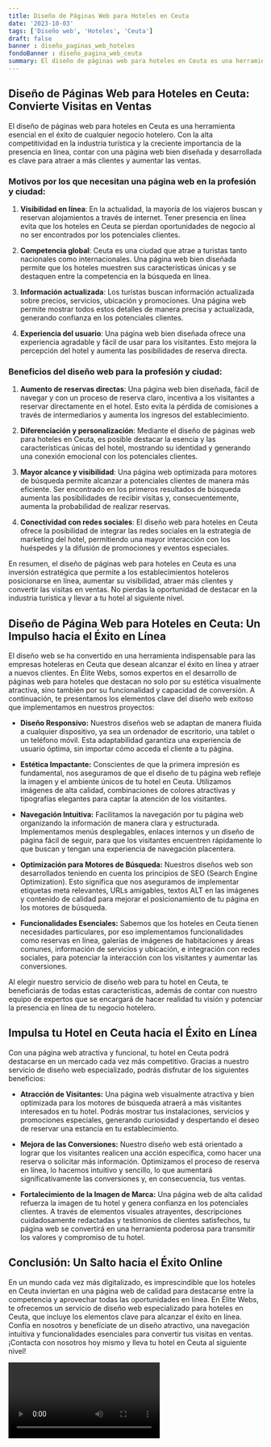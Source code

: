 ```yaml
---
title: Diseño de Páginas Web para Hoteles en Ceuta
date: '2023-10-03'
tags: ['Diseño web', 'Hoteles', 'Ceuta']
draft: false
banner : diseño_paginas_web_hoteles
fondoBanner : diseño_pagina_web_ceuta
summary: El diseño de páginas web para hoteles en Ceuta es una herramienta esencial en el éxito de cualquier negocio hotelero. Con la alta competitividad en la industria turística y la creciente importancia de la presencia en línea, contar con una página web bien diseñada y desarrollada es clave para atraer a más clientes y aumentar las ventas.
---
```


## Diseño de Páginas Web para Hoteles en Ceuta: Convierte Visitas en Ventas

El diseño de páginas web para hoteles en Ceuta es una herramienta esencial en el éxito de cualquier negocio hotelero. Con la alta competitividad en la industria turística y la creciente importancia de la presencia en línea, contar con una página web bien diseñada y desarrollada es clave para atraer a más clientes y aumentar las ventas.

### Motivos por los que necesitan una página web en la profesión y ciudad:

1. **Visibilidad en línea**: En la actualidad, la mayoría de los viajeros buscan y reservan alojamientos a través de internet. Tener presencia en línea evita que los hoteles en Ceuta se pierdan oportunidades de negocio al no ser encontrados por los potenciales clientes.

2. **Competencia global**: Ceuta es una ciudad que atrae a turistas tanto nacionales como internacionales. Una página web bien diseñada permite que los hoteles muestren sus características únicas y se destaquen entre la competencia en la búsqueda en línea.

3. **Información actualizada**: Los turistas buscan información actualizada sobre precios, servicios, ubicación y promociones. Una página web permite mostrar todos estos detalles de manera precisa y actualizada, generando confianza en los potenciales clientes.

4. **Experiencia del usuario**: Una página web bien diseñada ofrece una experiencia agradable y fácil de usar para los visitantes. Esto mejora la percepción del hotel y aumenta las posibilidades de reserva directa.

### Beneficios del diseño web para la profesión y ciudad:

1. **Aumento de reservas directas**: Una página web bien diseñada, fácil de navegar y con un proceso de reserva claro, incentiva a los visitantes a reservar directamente en el hotel. Esto evita la pérdida de comisiones a través de intermediarios y aumenta los ingresos del establecimiento.

2. **Diferenciación y personalización**: Mediante el diseño de páginas web para hoteles en Ceuta, es posible destacar la esencia y las características únicas del hotel, mostrando su identidad y generando una conexión emocional con los potenciales clientes.

3. **Mayor alcance y visibilidad**: Una página web optimizada para motores de búsqueda permite alcanzar a potenciales clientes de manera más eficiente. Ser encontrado en los primeros resultados de búsqueda aumenta las posibilidades de recibir visitas y, consecuentemente, aumenta la probabilidad de realizar reservas.

4. **Conectividad con redes sociales**: El diseño web para hoteles en Ceuta ofrece la posibilidad de integrar las redes sociales en la estrategia de marketing del hotel, permitiendo una mayor interacción con los huéspedes y la difusión de promociones y eventos especiales.

En resumen, el diseño de páginas web para hoteles en Ceuta es una inversión estratégica que permite a los establecimientos hoteleros posicionarse en línea, aumentar su visibilidad, atraer más clientes y convertir las visitas en ventas. No pierdas la oportunidad de destacar en la industria turística y llevar a tu hotel al siguiente nivel.

<GifSeo />

<Cta />

## Diseño de Página Web para Hoteles en Ceuta: Un Impulso hacia el Éxito en Línea

El diseño web se ha convertido en una herramienta indispensable para las empresas hoteleras en Ceuta que desean alcanzar el éxito en línea y atraer a nuevos clientes. En Élite Webs, somos expertos en el desarrollo de páginas web para hoteles que destacan no solo por su estética visualmente atractiva, sino también por su funcionalidad y capacidad de conversión. A continuación, te presentamos los elementos clave del diseño web exitoso que implementamos en nuestros proyectos:

- **Diseño Responsivo:** Nuestros diseños web se adaptan de manera fluida a cualquier dispositivo, ya sea un ordenador de escritorio, una tablet o un teléfono móvil. Esta adaptabilidad garantiza una experiencia de usuario óptima, sin importar cómo acceda el cliente a tu página.

- **Estética Impactante:** Conscientes de que la primera impresión es fundamental, nos aseguramos de que el diseño de tu página web refleje la imagen y el ambiente únicos de tu hotel en Ceuta. Utilizamos imágenes de alta calidad, combinaciones de colores atractivas y tipografías elegantes para captar la atención de los visitantes.

- **Navegación Intuitiva:** Facilitamos la navegación por tu página web organizando la información de manera clara y estructurada. Implementamos menús desplegables, enlaces internos y un diseño de página fácil de seguir, para que los visitantes encuentren rápidamente lo que buscan y tengan una experiencia de navegación placentera.

- **Optimización para Motores de Búsqueda:** Nuestros diseños web son desarrollados teniendo en cuenta los principios de SEO (Search Engine Optimization). Esto significa que nos aseguramos de implementar etiquetas meta relevantes, URLs amigables, textos ALT en las imágenes y contenido de calidad para mejorar el posicionamiento de tu página en los motores de búsqueda.

- **Funcionalidades Esenciales:** Sabemos que los hoteles en Ceuta tienen necesidades particulares, por eso implementamos funcionalidades como reservas en línea, galerías de imágenes de habitaciones y áreas comunes, información de servicios y ubicación, e integración con redes sociales, para potenciar la interacción con los visitantes y aumentar las conversiones.

Al elegir nuestro servicio de diseño web para tu hotel en Ceuta, te beneficiarás de todas estas características, además de contar con nuestro equipo de expertos que se encargará de hacer realidad tu visión y potenciar la presencia en línea de tu negocio hotelero.

## Impulsa tu Hotel en Ceuta hacia el Éxito en Línea

Con una página web atractiva y funcional, tu hotel en Ceuta podrá destacarse en un mercado cada vez más competitivo. Gracias a nuestro servicio de diseño web especializado, podrás disfrutar de los siguientes beneficios:

- **Atracción de Visitantes:** Una página web visualmente atractiva y bien optimizada para los motores de búsqueda atraerá a más visitantes interesados en tu hotel. Podrás mostrar tus instalaciones, servicios y promociones especiales, generando curiosidad y despertando el deseo de reservar una estancia en tu establecimiento.

- **Mejora de las Conversiones:** Nuestro diseño web está orientado a lograr que los visitantes realicen una acción específica, como hacer una reserva o solicitar más información. Optimizamos el proceso de reserva en línea, lo hacemos intuitivo y sencillo, lo que aumentará significativamente las conversiones y, en consecuencia, tus ventas.

- **Fortalecimiento de la Imagen de Marca:** Una página web de alta calidad refuerza la imagen de tu hotel y genera confianza en los potenciales clientes. A través de elementos visuales atrayentes, descripciones cuidadosamente redactadas y testimonios de clientes satisfechos, tu página web se convertirá en una herramienta poderosa para transmitir los valores y compromiso de tu hotel.

## Conclusión: Un Salto hacia el Éxito Online

En un mundo cada vez más digitalizado, es imprescindible que los hoteles en Ceuta inviertan en una página web de calidad para destacarse entre la competencia y aprovechar todas las oportunidades en línea. En Élite Webs, te ofrecemos un servicio de diseño web especializado para hoteles en Ceuta, que incluye los elementos clave para alcanzar el éxito en línea. Confía en nosotros y benefíciate de un diseño atractivo, una navegación intuitiva y funcionalidades esenciales para convertir tus visitas en ventas. ¡Contacta con nosotros hoy mismo y lleva tu hotel en Ceuta al siguiente nivel!

<Video />

<CtaBot job='Hoteles' city='Ceuta'/>

<Gmaps query='Ceuta+españa+maps' />